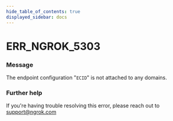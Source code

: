 ```yaml
---
hide_table_of_contents: true
displayed_sidebar: docs
---
```



# ERR_NGROK_5303

### Message

The endpoint configuration "`ECID`" is not attached to any domains.

<ErrorDetails error="err_ngrok_5303" />

### Further help

If you're having trouble resolving this error, please reach out to [support@ngrok.com](mailto:support@ngrok.com?subject=Help%20with%20ERR_NGROK_5303)

